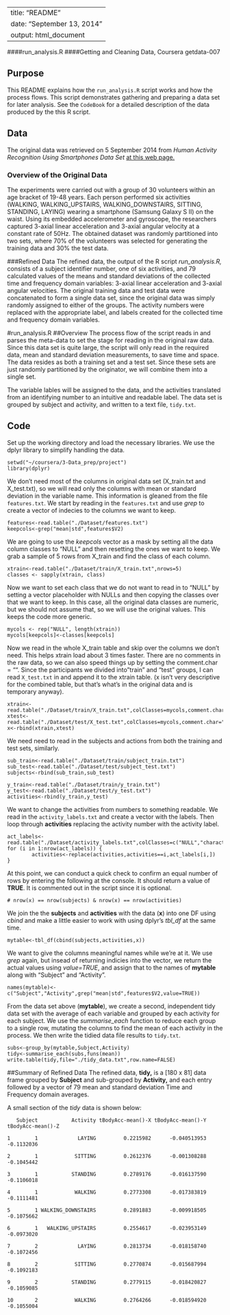 
---
title: "README"
date: "September 13, 2014"
output: html_document
---
####run_analysis.R
####Getting and Cleaning Data, Coursera getdata-007


## Purpose
This README explains how the `run_analysis.R` script works and how the process flows. This script demonstrates gathering and preparing a data set for later analysis. See the `CodeBook` for a detailed description of the data produced by the this R script. 

## Data
The original data was retrieved on 5 September 2014 from *Human Activity Recognition Using Smartphones Data Set* [at this web page.](http://archive.ics.uci.edu/ml/datasets/Human+Activity+Recognition+Using+Smartphones)

### Overview of the Original Data
The experiments were carried out with a group of 30 volunteers within an age bracket of 19-48 years. Each person performed six activities (WALKING, WALKING_UPSTAIRS, WALKING_DOWNSTAIRS, SITTING, STANDING, LAYING) wearing a smartphone (Samsung Galaxy S II) on the waist. Using its embedded accelerometer and gyroscope, the researchers captured 3-axial linear acceleration and 3-axial angular velocity at a constant rate of 50Hz. The obtained dataset was randomly partitioned into two sets, where 70% of the volunteers was selected for generating the training data and 30% the test data.


###Refined Data
The refined data, the output of the R script *run_analysis.R,* consists of a subject identifier number, one of six activities, and 79 calculated values of the means and standard deviations of the collected time and frequency domain variables: 3-axial linear acceleration and 3-axial angular velocities. The original training data and test data were concatenated to form a single data set, since the original data was simply randomly assigned to either of the groups. The activity numbers were replaced with the appropriate label, and labels created for the collected time and frequency domain variables.

#run_analysis.R
##Overview
The process flow of the script reads in and parses the meta-data to set the stage for reading in the original raw data. Since this data set is quite large, the script will only read in the required data, mean and standard deviation measurements, to save time and space. The data resides as both a training set and a test set. Since these sets are just randomly partitioned by the originator, we will combine them into a single set.

The variable lables will be assigned to the data, and the activities translated from an identifying number to an intuitive and readable label. The data set is grouped by subject and activity, and written to a text file, `tidy.txt`.

## Code
Set up the working directory and load the necessary libraries. We use the dplyr library to simplify handling the data.

```
setwd("~/coursera/3-Data_prep/project")
library(dplyr)
```

We don't need most of the columns in original data set (X_train.txt and X_test.txt), so we will read only the columns with mean or standard deviation in the variable name. This information is gleaned from the file `features.txt`. We start by reading in the `features.txt` and use *grep* to create a vector of indecies to the columns we want to keep. 

```
features<-read.table("./Dataset/features.txt")
keepcols<-grep("mean|std",features$V2)
```

We are going to use the *keepcols* vector as a mask by setting all the data column classes to "NULL" and then resetting the ones we want to keep. We grab a sample of 5 rows from X_train and find the class of each column.
```
xtrain<-read.table("./Dataset/train/X_train.txt",nrows=5)
classes <- sapply(xtrain, class)
```
Now we want to set each class that we do not want to read in to "NULL" by setting a vector placeholder with NULLs and then copying the classes over that we want to keep. In this case, all the original data classes are numeric, but we should not assume that, so we will use the original values. This keeps the code more generic.
```
mycols <- rep("NULL", length(xtrain)) 
mycols[keepcols]<-classes[keepcols]
```

Now we read in the whole X_train table and skip over the columns we don't need. This helps xtrain load about 3 times faster. There are no comments in the raw data, so we can also speed things up by setting the comment.char = "".  Since the participants we divided into "train" and "test" groups, I can read `X_test.txt` in and append it to the xtrain table. (x isn't very descriptive for the combined table, but that's what's in the original data and is temporary anyway).
```
xtrain<-read.table("./Dataset/train/X_train.txt",colClasses=mycols,comment.char="")
xtest<-read.table("./Dataset/test/X_test.txt",colClasses=mycols,comment.char="")
x<-rbind(xtrain,xtest)
```

We need need to read in the subjects and actions from both the training and test sets, similarly.
```
sub_train<-read.table("./Dataset/train/subject_train.txt")
sub_test<-read.table("./Dataset/test/subject_test.txt")
subjects<-rbind(sub_train,sub_test)
```
```
y_train<-read.table("./Dataset/train/y_train.txt")
y_test<-read.table("./Dataset/test/y_test.txt")
activities<-rbind(y_train,y_test)
```
We want to change the activities from numbers to something readable. We read in the `activity_labels.txt` and create a vector with the labels. Then loop through **activities** replacing the activity number with the activity label.
```
act_labels<-read.table("./Dataset/activity_labels.txt",colClasses=c("NULL","character"))
for (i in 1:nrow(act_labels)) {
        activities<-replace(activities,activities==i,act_labels[i,])
}
```

At this point, we can conduct a quick check to confirm an equal number of rows by entering the following at the console. It should return a value of **TRUE**. It is commented out in the script since it is optional.
```
# nrow(x) == nrow(subjects) & nrow(x) == nrow(activities)
```

We join the the **subjects** and **activities** with the data (**x**) into one DF using *cbind* and make a little easier to work with using dplyr's *tbl_df* at the same time.
```
mytable<-tbl_df(cbind(subjects,activities,x))
```
We want to give the columns meaningful names while we're at it. We use *grep* again, but insead of returning indicies into the vector, we return the actual values using *value=TRUE*, and assign that to the names of **mytable** along with "Subject" and "Activity".
```
names(mytable)<-c("Subject","Activity",grep("mean|std",features$V2,value=TRUE))
```

From the data set above (**mytable**), we create a second, independent tidy data set with the average of each variable and grouped by each activity for each subject. We use the *summarise_each* function to reduce each group to a single row, mutating the columns to find the mean of each activity in the process. We then write the tidied data file results to `tidy.txt`.
```
subs<-group_by(mytable,Subject,Activity)
tidy<-summarise_each(subs,funs(mean))
write.table(tidy,file="./tidy_data.txt",row.name=FALSE)
```

##Summary of Refined Data
The refined data, **tidy,** is a  [180 x 81] data frame grouped by **Subject** and sub-grouped by **Activity,** and each entry followed by a vector of 79 mean and standard deviation Time and Frequency domain averages.

A small section  of the *tidy* data is shown below:

```
   Subject           Activity tBodyAcc-mean()-X tBodyAcc-mean()-Y tBodyAcc-mean()-Z

1        1             LAYING         0.2215982      -0.040513953        -0.1132036

2        1            SITTING         0.2612376      -0.001308288        -0.1045442

3        1           STANDING         0.2789176      -0.016137590        -0.1106018

4        1            WALKING         0.2773308      -0.017383819        -0.1111481

5        1 WALKING_DOWNSTAIRS         0.2891883      -0.009918505        -0.1075662

6        1   WALKING_UPSTAIRS         0.2554617      -0.023953149        -0.0973020

7        2             LAYING         0.2813734      -0.018158740        -0.1072456

8        2            SITTING         0.2770874      -0.015687994        -0.1092183

9        2           STANDING         0.2779115      -0.018420827        -0.1059085

10       2            WALKING         0.2764266      -0.018594920        -0.1055004
```



